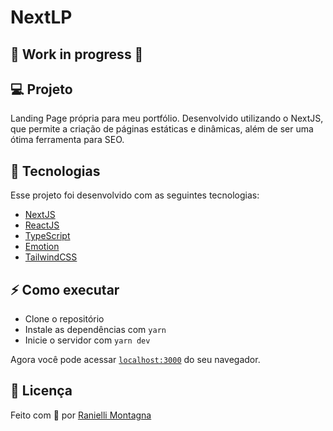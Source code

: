 # NextLP

## 🚧 Work in progress 🚧

## 💻 Projeto

Landing Page própria para meu portfólio. Desenvolvido utilizando o NextJS, que permite a
criação de páginas estáticas e dinâmicas, além de ser uma ótima ferramenta para SEO.

## 🚀 Tecnologias

Esse projeto foi desenvolvido com as seguintes tecnologias:

- [NextJS](https://nextjs.org/)
- [ReactJS](https://reactjs.org)
- [TypeScript](https://www.typescriptlang.org/)
- [Emotion](https://emotion.sh/docs/introduction)
- [TailwindCSS](https://tailwindcss.com/)

## ⚡️ Como executar

- Clone o repositório
- Instale as dependências com `yarn`
- Inicie o servidor com `yarn dev`

Agora você pode acessar [`localhost:3000`](http://localhost:3000) do seu navegador.

## 📝 Licença

Feito com 💜 por [Ranielli Montagna](https://github.com/RanielliMontagna)
